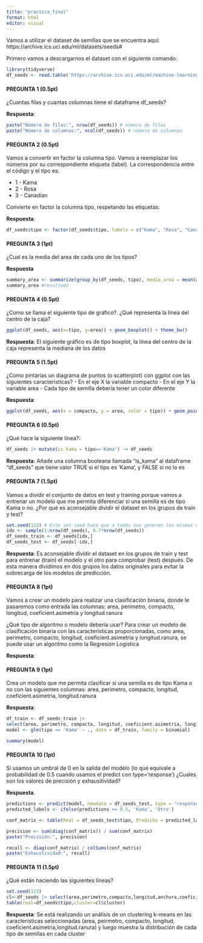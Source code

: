 ```yaml
---
title: "practica_final"
format: html
editor: visual
---
```


Vamos a utilizar el dataset de semillas que se encuentra aquí: https://archive.ics.uci.edu/ml/datasets/seeds#

Primero vamos a descargarnos el dataset con el siguiente comando:

```r
library(tidyverse)
df_seeds <- read.table('https://archive.ics.uci.edu/ml/machine-learning-databases/00236/seeds_dataset.txt', col.names =c('area','perimetro','compacto','longitud','anchura','coeficient.asimetria','longitud.ranura','tipo'))
```

#### PREGUNTA 1 (0.5pt)

¿Cuantas filas y cuantas columnas tiene el dataframe df_seeds?

**Respuesta**:

```r
paste("Número de filas:", nrow(df_seeds)) # número de filas
paste("Número de columnas:", ncol(df_seeds)) # número de columnas
```

#### PREGUNTA 2 (0.5pt)

Vamos a convertir en factor la columna tipo. Vamos a reemplazar los números por su correspondiente etiqueta (label). La correspondencia entre el código y el tipo es:

-   1 - Kama
-   2 - Rosa
-   3 - Canadian

Convierte en factor la columna tipo, respetando las etiquetas:

**Respuesta**:

```r
df_seeds$tipo <- factor(df_seeds$tipo, labels = c("Kama", "Rosa", "Canadian"))

```

#### PREGUNTA 3 (1pt)

¿Cual es la media del area de cada uno de los tipos?

**Respuesta**

```r
summary_area <- summarize(group_by(df_seeds, tipo), media_area = mean(area))
summary_area #resultado
```

#### PREGUNTA 4 (0.5pt)

¿Como se llama el siguiente tipo de gráfico?. ¿Qué representa la línea del centro de la caja?

```r
ggplot(df_seeds, aes(x=tipo, y=area)) + geom_boxplot() + theme_bw()
```

**Respuesta**: El siguiente gráfico es de tipo boxplot, la línea del centro de la caja representa la mediana de los datos

#### PREGUNTA 5 (1.5pt)

¿Como pintarías un diagrama de puntos (o scatterplot) con ggplot con las siguientes características? - En el eje X la variable compacto - En el eje Y la variable area - Cada tipo de semilla debería tener un color diferente

**Respuesta**:

```r
ggplot(df_seeds, aes(x = compacto, y = area, color = tipo)) + geom_point() + theme_bw()
```

#### PREGUNTA 6 (0.5pt)

¿Qué hace la siguiente línea?:

```r
df_seeds |> mutate(is_kama = tipo=='Kama') -> df_seeds
```

**Respuesta**: Añade una columna booleana llamada "is_kama" al dataframe "df_seeds" que tiene valor TRUE si el tipo es 'Kama', y FALSE si no lo es

#### PREGUNTA 7 (1.5pt)

Vamos a dividir el conjunto de datos en test y training porque vamos a entrenar un modelo que me permita diferenciar si una semilla es de tipo Kama o no. ¿Por qué es aconsejable dividir el dataset en los grupos de train y test?

```r
set.seed(123) # Este set.seed hace que a todos nos generen los mismos número aleatorios
idx <- sample(1:nrow(df_seeds), 0.7*nrow(df_seeds))
df_seeds_train <- df_seeds[idx,]
df_seeds_test <- df_seeds[-idx,]
```

**Respuesta**: Es aconsejable dividir el dataset en los grupos de train y test para entrenar (train) el modelo y el otro para comprobar (test) después. De esta manera dividimos en dos grupos los datos originales para evitar la sobrecarga de los modelos de predicción.

#### PREGUNTA 8 (1pt)

Vamos a crear un modelo para realizar una clasificación binaria, donde le pasaremos como entrada las columnas: area, perimetro, compacto, longitud, coeficient.asimetria y longitud.ranura

¿Qué tipo de algoritmo o modelo debería usar? Para crear un modelo de clasificación binaria con las características proporcionadas, como area, perimetro, compacto, longitud, coeficient.asimetria y longitud.ranura, se puede usar un algoritmo como la Regresión Logística

**Respuesta**:

#### PREGUNTA 9 (1pt)

Crea un modelo que me permita clasificar si una semilla es de tipo Kama o no con las siguientes columnas: area, perimetro, compacto, longitud, coeficient.asimetria, longitud.ranura

**Respuesta**:

```r
df_train <- df_seeds_train |> 
select(area, perimetro, compacto, longitud, coeficient.asimetria, longitud.ranura, tipo)
model <- glm(tipo == 'Kama' ~ ., data = df_train, family = binomial)

summary(model)
```

#### PREGUNTA 10 (1pt)

Si usamos un umbral de 0 en la salida del modelo (lo que equivale a probabilidad de 0.5 cuando usamos el predict con type='response') ¿Cuales son los valores de precisión y exhausitividad?

**Respuesta**.

```r
predictions <- predict(model, newdata = df_seeds_test, type = 'response')
predicted_labels <- ifelse(predictions >= 0.5, 'Kama', 'Otro')

conf_matrix <- table(Real = df_seeds_test$tipo, Predicho = predicted_labels)

precision <- sum(diag(conf_matrix)) / sum(conf_matrix)
paste("Precisión:", precision)

recall <- diag(conf_matrix) / colSums(conf_matrix)
paste("Exhaustividad:", recall)
```

#### PREGUNTA 11 (1.5pt)

¿Qué están haciendo las siguientes líneas?

```r
set.seed(123)
cl<-df_seeds |> select(area,perimetro,compacto,longitud,anchura,coeficient.asimetria,longitud.ranura) |> kmeans(3)
table(real=df_seeds$tipo,cluster=cl$cluster)
```

**Respuesta**: Se está realizando un análisis de un clustering k-means en las características seleccionadas (area, peirmetro, compacto, longitud, coeficient.asimetria,longitud.ranura) y luego muestra la distribución de cada tipo de semillas en cada cluster
